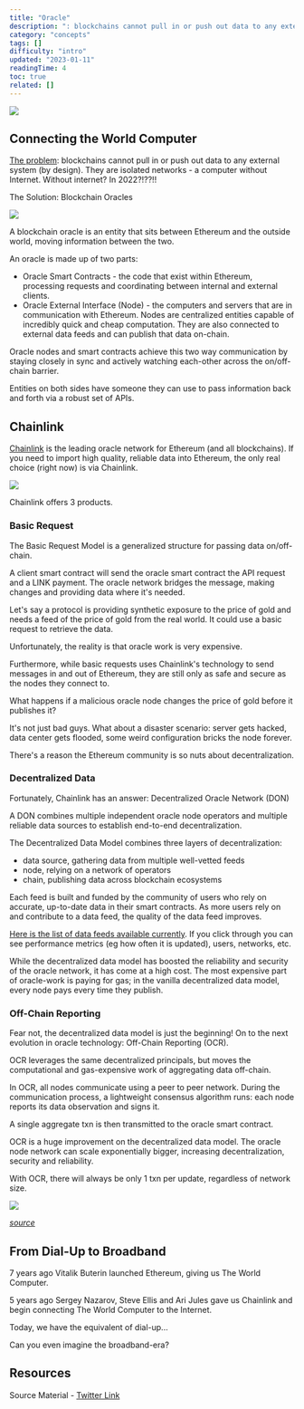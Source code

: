 ```yaml
---
title: "Oracle"
description: ": blockchains cannot pull in or push out data to any external system (by design)."
category: "concepts"
tags: []
difficulty: "intro"
updated: "2023-01-11"
readingTime: 4
toc: true
related: []
---
```


![](/images/oracle-banner.jpeg)

## Connecting the World Computer

[The problem](https://blog.chain.link/what-is-the-blockchain-oracle-problem/): blockchains cannot pull in or push out data to any external system (by design). They are isolated networks - a computer without Internet. Without internet? In 2022?!??!!

The Solution: Blockchain Oracles

![](/images/oracle-2.jpeg)

A blockchain oracle is an entity that sits between Ethereum and the outside world, moving information between the two.

An oracle is made up of two parts:

*   Oracle Smart Contracts - the code that exist within Ethereum, processing requests and coordinating between internal and external clients.
*   Oracle External Interface (Node) - the computers and servers that are in communication with Ethereum. Nodes are centralized entities capable of incredibly quick and cheap computation. They are also connected to external data feeds and can publish that data on-chain.

Oracle nodes and smart contracts achieve this two way communication by staying closely in sync and actively watching each-other across the on/off-chain barrier. 

Entities on both sides have someone they can use to pass information back and forth via a robust set of APIs.

## Chainlink

[Chainlink](https://chain.link/) is the leading oracle network for Ethereum (and all blockchains). If you need to import high quality, reliable data into Ethereum, the only real choice (right now) is via Chainlink.

![](/images/oracle-1.jpeg)

Chainlink offers 3 products.

### Basic Request

The Basic Request Model is a generalized structure for passing data on/off-chain. 

A client smart contract will send the oracle smart contract the API request and a LINK payment. The oracle network bridges the message, making changes and providing data where it's needed.

Let's say a protocol is providing synthetic exposure to the price of gold and needs a feed of the price of gold from the real world. It could use a basic request to retrieve the data. 

Unfortunately, the reality is that oracle work is very expensive.

Furthermore, while basic requests uses Chainlink's technology to send messages in and out of Ethereum, they are still only as safe and secure as the nodes they connect to.

What happens if a malicious oracle node changes the price of gold before it publishes it?

It's not just bad guys. What about a disaster scenario: server gets hacked, data center gets flooded, some weird configuration bricks the node forever.

There's a reason the Ethereum community is so nuts about decentralization.

### Decentralized Data

Fortunately, Chainlink has an answer: Decentralized Oracle Network (DON)

A DON combines multiple independent oracle node operators and multiple reliable data sources to establish end-to-end decentralization.

The Decentralized Data Model combines three layers of decentralization: 

*   data source, gathering data from multiple well-vetted feeds
*   node, relying on a network of operators
*   chain, publishing data across blockchain ecosystems

Each feed is built and funded by the community of users who rely on accurate, up-to-date data in their smart contracts. As more users rely on and contribute to a data feed, the quality of the data feed improves.

[Here is the list of data feeds available currently](https://data.chain.link/). If you click through you can see performance metrics (eg how often it is updated), users, networks, etc.

While the decentralized data model has boosted the reliability and security of the oracle network, it has come at a high cost. The most expensive part of oracle-work is paying for gas; in the vanilla decentralized data model, every node pays every time they publish.

### Off-Chain Reporting

Fear not, the decentralized data model is just the beginning! On to the next evolution in oracle technology: Off-Chain Reporting (OCR).

OCR leverages the same decentralized principals, but moves the computational and gas-expensive work of aggregating data off-chain.

In OCR, all nodes communicate using a peer to peer network. During the communication process, a lightweight consensus algorithm runs: each node reports its data observation and signs it. 

A single aggregate txn is then transmitted to the oracle smart contract.

OCR is a huge improvement on the decentralized data model. The oracle node network can scale exponentially bigger, increasing decentralization, security and reliability. 

With OCR, there will always be only 1 txn per update, regardless of network size.

![](/images/oracle-3.jpeg)

[*source*](https://docs.chain.link/architecture-overview/off-chain-reporting/)

## From Dial-Up to Broadband

7 years ago Vitalik Buterin launched Ethereum, giving us The World Computer.

5 years ago Sergey Nazarov, Steve Ellis and Ari Jules gave us Chainlink and begin connecting The World Computer to the Internet.

Today, we have the equivalent of dial-up...

Can you even imagine the broadband-era?

## Resources

Source Material - [Twitter Link](https://twitter.com/logarithmicrex/status/1557211373288898560)

